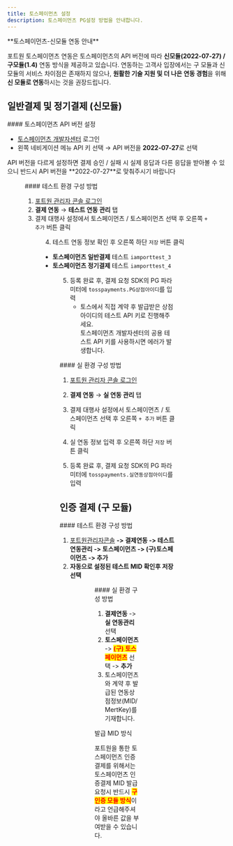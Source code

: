 ```yaml
---
title: 토스페이먼츠 설정
description: 토스페이먼츠 PG설정 방법을 안내합니다.
---
```




<Hint style="info">
**토스페이먼츠-신모듈 연동 안내**

포트원 토스페이먼츠 연동은 토스페이먼츠의 API 버전에 따라 **신모듈(2022-07-27) / 구모듈(1.4)** 연동 방식을 제공하고 있습니다.
연동하는 고객사 입장에서는 구 모듈과 신 모듈의 서비스 차이점은 존재하지 않으나, **원활한 기술 지원 및 더 나은 연동 경험**을 위해 **신 모듈로 연동**하시는 것을 권장드립니다.

</Hint>

## 일반결제 및 정기결제 (신모듈)

<Tabs>
<Tab title="토스페이먼츠 API 버전 설정">
#### 토스페이먼츠 API 버전 설정

- [토스페이먼츠 개발자센터](https://app.tosspayments.com/signin?redirectUrl=https%3A%2F%2Fdevelopers.tosspayments.com%2Fmy%2Fapi-keys) 로그인
- 왼쪽 네비게이션 메뉴 API 키 선택 → API 버전을 **2022-07-27**로 선택

<Hint style="warning">
API 버전을 다르게 설정하면 결제 승인 / 실패 시 실제 응답과 다른 응답을 받아볼 수 있으니 반드시 API 버전을 **2022-07-27**로 맞춰주시기 바랍니다

</Hint>

<Figure src="/gitbook-assets/ko/image (184) (2).png" />

</Tab>

<Tab title="테스트 결제">
#### 테스트 환경 구성 방법

1. [포트원 관리자 콘솔 로그인](https://admin.portone.io/integration)
2. **결제 연동** → **테스트 연동 관리** 탭
3. 결제 대행사 설정에서 토스페이먼츠 / 토스페이먼츠 선택 후 오른쪽 `+ 추가` 버튼 클릭

<Figure src={image1} />

4. 테스트 연동 정보 확인 후 오른쪽 하단 `저장` 버튼 클릭

- **토스페이먼츠 일반결제** 테스트 `iamporttest_3`
- **토스페이먼츠 정기결제** 테스트 `iamporttest_4`

<Figure src={image2} caption="테스트 환경 상세 설정 예시" />

5. 등록 완료 후, 결제 요청 SDK의 PG 파라미터에 `tosspayments.PG상점아이디`를 입력
   - 토스에서 직접 계약 후 발급받은 상점아이디의 테스트 API 키로 진행해주세요.\
     토스페이먼츠 개발자센터의 공용 테스트 API 키를 사용하시면 에러가 발생합니다.

</Tab>

<Tab title="실 결제">
#### 실 환경 구성 방법

1. [포트원 관리자 콘솔 로그인](https://admin.portone.io/integration)
2. **결제 연동** → **실 연동 관리** 탭
3. 결제 대행사 설정에서 토스페이먼츠 / 토스페이먼츠 선택 후 오른쪽 `+ 추가` 버튼 클릭

   <Figure src={image7} />

4. 실 연동 정보 입력 후 오른쪽 하단 `저장` 버튼 클릭

   <Figure src={image8} />

5. 등록 완료 후, 결제 요청 SDK의 PG 파라미터에 `tosspayments.실연동상점아이디`를 입력

</Tab>
</Tabs>

## 인증 결제 (구 모듈)

<Tabs>
<Tab title="테스트 결제">
#### 테스트 환경 구성 방법

1. [포트원관리자콘솔](https://admin.portone.io) **-> 결제연동 -> 테스트 연동관리 -> 토스페이먼츠 -> (구)토스페이먼츠 -> 추가**
2. **자동으로 설정된 테스트 MID 확인후 저장 선택**

<Figure
  src={image3}
  caption="결제연동 -> 테스트 연동관리 -> 토스페이먼츠 -> (구)토스페이먼츠 -> 추가"
/>

<Figure src={image4} caption="자동으로 설정된 테스트 MID 확인후 저장" />

</Tab>

<Tab title="실 결제">
#### 실 환경 구성 방법

1. **결제연동** -> **실 연동관리** 선택
2. **토스페이먼츠** -> <mark style="color:red;">**(구) 토스페이먼츠**</mark> 선택 -> **추가**
3. 토스페이먼츠와 계약 후 발급된 연동상점정보(MID/ MertKey)를 기재합니다.

<Hint style="danger">
발급 MID 방식

포트원을 통한 토스페이먼츠 인증결제를 위해서는 토스페이먼츠 인증결제 MID 발급 요청시 반드시 <mark style="color:red;">**구 인증 모듈 방식**</mark>이라고 언급해주셔야 올바른 값을 부여받을 수 있습니다.

</Hint>

<Figure src={image5} caption="토스페이먼츠 -> (구) 토스페이먼츠 선택 -> 추가" />

<Figure
  src={image6}
  caption="토스페이먼츠와 계약 후 발급된 연동상점정보(MID/ MertKey)를 기재"
/>

</Tab>
</Tabs>

